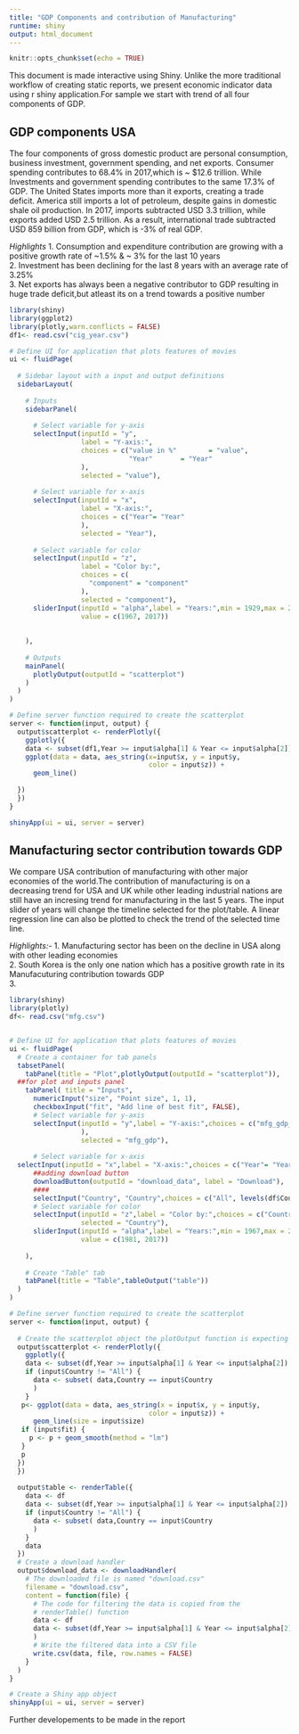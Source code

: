 ---
title: "GDP Components and contribution of Manufacturing"
runtime: shiny
output: html_document
---

```{r setup, include=FALSE}
knitr::opts_chunk$set(echo = TRUE)
```

This document is made interactive using Shiny. Unlike the more traditional workflow of creating static reports, we present economic indicator data using r shiny application.For sample we start with trend of all four components of GDP. 


## GDP components USA
 The four components of gross domestic product are personal consumption, business investment, government spending, and net exports. Consumer spending contributes to 68.4% in 2017,which is ~ $12.6 trillion. While Investments and government spending contributes to the same 17.3% of GDP. The United States imports more than it exports, creating a trade deficit. America still imports a lot of petroleum, despite gains in domestic shale oil production. In 2017, imports subtracted  USD 3.3 trillion, while exports added USD 2.5 trillion. As a result, international trade subtracted USD 859 billion from GDP, which is -3% of real GDP.
 
*Highlights*
1. Consumption and expenditure contribution are growing with a positive growth rate of ~1.5% & ~ 3%  for the last 10 years <br />
2. Investment has been declining for the last 8 years with an average rate of 3.25% <br />
3. Net exports has always been a negative contributor to GDP resulting in huge trade deficit,but atleast its on a trend towards a positive number<br />

```{r eruptions, echo=FALSE}
library(shiny)
library(ggplot2)
library(plotly,warn.conflicts = FALSE)
df1<- read.csv("cig_year.csv")

# Define UI for application that plots features of movies
ui <- fluidPage(
  
  # Sidebar layout with a input and output definitions
  sidebarLayout(
    
    # Inputs
    sidebarPanel(
      
      # Select variable for y-axis
      selectInput(inputId = "y", 
                  label = "Y-axis:",
                  choices = c("value in %"        = "value", 
                              "Year"       = "Year" 
                  ), 
                  selected = "value"),
      
      # Select variable for x-axis
      selectInput(inputId = "x", 
                  label = "X-axis:",
                  choices = c("Year"= "Year"
                  ), 
                  selected = "Year"),
      
      # Select variable for color
      selectInput(inputId = "z", 
                  label = "Color by:",
                  choices = c(
                    "component" = "component"
                  ),
                  selected = "component"),
      sliderInput(inputId = "alpha",label = "Years:",min = 1929,max = 2018,
                  value = c(1967, 2017))
      
      
    ),
    
    # Outputs
    mainPanel(
      plotlyOutput(outputId = "scatterplot")
    )
  )
)

# Define server function required to create the scatterplot
server <- function(input, output) {
  output$scatterplot <- renderPlotly({
    ggplotly({
    data <- subset(df1,Year >= input$alpha[1] & Year <= input$alpha[2])
    ggplot(data = data, aes_string(x=input$x, y = input$y,
                                   color = input$z)) +
      geom_line()
  
  })
  })
}

shinyApp(ui = ui, server = server)

```

## Manufacturing sector contribution towards GDP
We compare USA contribution of manufacturing with other major economies of the world.The contribution of manufacturing is on a decreasing trend for USA and UK while other leading industrial nations are still have an incresing trend for manufacturing in the last 5 years.
The input slider of years will change the timeline selected for the plot/table. A linear regression line can also be plotted to check the trend of the selected time line.<br/>

*Highlights:-*
1. Manufacturing sector has been on the decline in USA along with other leading economies <br />
2. South Korea is the only one nation which has a positive growth rate in its Manufacuturing contribution towards GDP<br />
3. 

```{r eruptions1, echo=FALSE}
library(shiny)
library(plotly)
df<- read.csv("mfg.csv")


# Define UI for application that plots features of movies
ui <- fluidPage(
  # Create a container for tab panels
  tabsetPanel(
    tabPanel(title = "Plot",plotlyOutput(outputId = "scatterplot")),
  ##for plot and inputs panel
    tabPanel( title = "Inputs",
      numericInput("size", "Point size", 1, 1),
      checkboxInput("fit", "Add line of best fit", FALSE),
      # Select variable for y-axis
      selectInput(inputId = "y",label = "Y-axis:",choices = c("mfg_gdp_%"  = "mfg_gdp","Year" ="Year" 
                  ), 
                  selected = "mfg_gdp"),
      
      # Select variable for x-axis
  selectInput(inputId = "x",label = "X-axis:",choices = c("Year"= "Year"), selected = "Year"),
      ##adding download button
      downloadButton(outputId = "download_data", label = "Download"),
      ####
      selectInput("Country", "Country",choices = c("All", levels(df$Country))),
      # Select variable for color
      selectInput(inputId = "z",label = "Color by:",choices = c("Country" = "Country"),
                  selected = "Country"),
      sliderInput(inputId = "alpha",label = "Years:",min = 1967,max = 2018,
                  value = c(1981, 2017))
      
    ),
 
    # Create "Table" tab
    tabPanel(title = "Table",tableOutput("table"))
  )
)

# Define server function required to create the scatterplot
server <- function(input, output) {
  
  # Create the scatterplot object the plotOutput function is expecting
  output$scatterplot <- renderPlotly({
    ggplotly({
    data <- subset(df,Year >= input$alpha[1] & Year <= input$alpha[2])
    if (input$Country != "All") {
      data <- subset( data,Country == input$Country
      )
    }
   p<- ggplot(data = data, aes_string(x = input$x, y = input$y,
                                   color = input$z)) +
      geom_line(size = input$size)
   if (input$fit) {
     p <- p + geom_smooth(method = "lm")
   }
   p
  })
  })
  
  output$table <- renderTable({
    data <- df
    data <- subset(df,Year >= input$alpha[1] & Year <= input$alpha[2])
    if (input$Country != "All") {
      data <- subset( data,Country == input$Country
      )
    }
    data
  })
  # Create a download handler
  output$download_data <- downloadHandler(
    # The downloaded file is named "download.csv"
    filename = "download.csv",
    content = function(file) {
      # The code for filtering the data is copied from the
      # renderTable() function
      data <- df
      data <- subset(df,Year >= input$alpha[1] & Year <= input$alpha[2]
      )
      # Write the filtered data into a CSV file
      write.csv(data, file, row.names = FALSE)
    }
  )
}

# Create a Shiny app object
shinyApp(ui = ui, server = server)


```

Further developements to be made in the report


